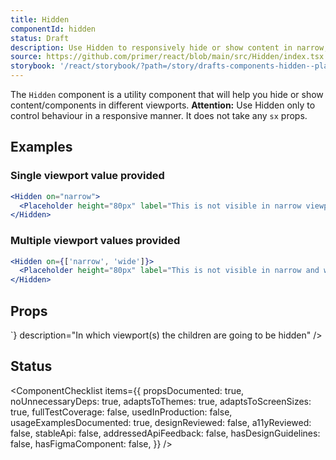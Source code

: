 ```yaml
---
title: Hidden
componentId: hidden
status: Draft
description: Use Hidden to responsively hide or show content in narrow, regular and wide viewports.
source: https://github.com/primer/react/blob/main/src/Hidden/index.tsx
storybook: '/react/storybook/?path=/story/drafts-components-hidden--playground'
---
```


The `Hidden` component is a utility component that will help you hide or show content/components in different viewports.
**Attention:** Use Hidden only to control behaviour in a responsive manner. It does not take any `sx` props.

## Examples

### Single viewport value provided

```jsx live drafts
<Hidden on="narrow">
  <Placeholder height="80px" label="This is not visible in narrow viewport" />
</Hidden>
```

### Multiple viewport values provided

```jsx live drafts
<Hidden on={['narrow', 'wide']}>
  <Placeholder height="80px" label="This is not visible in narrow and wide viewport" />
</Hidden>
```

## Props

<PropsTable>
  <PropsTableRow
    name="on"
    type={`'narrow' | 'wide' | 'regular' | Array<'narrow' | 'regular' | 'wide'>`}
    description="In which viewport(s) the children are going to be hidden"
  />
</PropsTable>

## Status

<ComponentChecklist
  items={{
    propsDocumented: true,
    noUnnecessaryDeps: true,
    adaptsToThemes: true,
    adaptsToScreenSizes: true,
    fullTestCoverage: false,
    usedInProduction: false,
    usageExamplesDocumented: true,
    designReviewed: false,
    a11yReviewed: false,
    stableApi: false,
    addressedApiFeedback: false,
    hasDesignGuidelines: false,
    hasFigmaComponent: false,
  }}
/>
